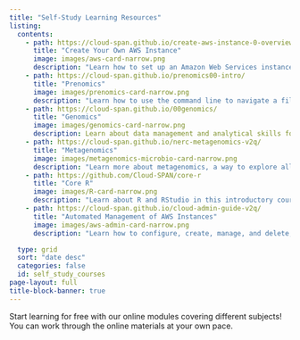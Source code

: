 ```yaml
---
title: "Self-Study Learning Resources"
listing:
  contents:
    - path: https://cloud-span.github.io/create-aws-instance-0-overview/
      title: "Create Your Own AWS Instance"
      image: images/aws-card-narrow.png
      description: "Learn how to set up an Amazon Web Services instance."
    - path: https://cloud-span.github.io/prenomics00-intro/
      title: "Prenomics"
      image: images/prenomics-card-narrow.png
      description: "Learn how to use the command line to navigate a file system and carry out simple tasks."
    - path: https://cloud-span.github.io/00genomics/
      title: "Genomics"
      image: images/genomics-card-narrow.png
      description: Learn about data management and analytical skills for genomic research. 
    - path: https://cloud-span.github.io/nerc-metagenomics-v2q/
      title: "Metagenomics"
      image: images/metagenomics-microbio-card-narrow.png
      description: "Learn more about metagenomics, a way to explore all the genetic material in an environmental sample."
    - path: https://github.com/Cloud-SPAN/core-r
      title: "Core R"
      image: images/R-card-narrow.png
      description: "Learn about R and RStudio in this introductory course."
    - path: https://cloud-span.github.io/cloud-admin-guide-v2q/
      title: "Automated Management of AWS Instances"
      image: images/aws-admin-card-narrow.png
      description: "Learn how to configure, create, manage, and delete, one or multiple instances"

  type: grid
  sort: "date desc"
  categories: false
  id: self_study_courses
page-layout: full
title-block-banner: true
---
```

Start learning for free with our online modules covering different subjects! You can work through the online materials at your own pace. 

::: {#self_study_courses}
:::

